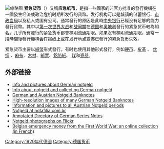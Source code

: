 {{Expand language|1=en|time=2020-07-05T06:17:01+00:00}}
[[File:German_banknotes_in_1917-1919,_the_town_money.JPG|缩略图]] 
'''紧急货币'''（{{lang-de|Notgeld}}）又稱'''应急纸币'''，是指一些國家的非官方批准的發行機構在一國發生经济或政治危机时期所发行的貨幣。发行机构可以是城镇的储蓄银行、[[基层政权|市政当局]]以及私人或国有公司。通常發行的原因是此時[[中央银行|中央银行]]已經没有足够的能力發行貨幣。其中以[[第一次世界大战|第一次世界大战]]和[[战间期|战间期]]在[[德意志帝國|德国]]和[[奥匈帝国|奥地利]]發行的紧急货币較為知名。几乎所有發行的紧急货币都會標明流通期限。如果沒有標明流通期限，通常一段時間後發行機構会在报纸上或在发行地点宣佈已發行的紧急货币失效。

紧急货币主要以[[紙幣|紙幣]]形式發行。有时也使用其他形式發行，例如[[硬幣|硬币]]、[[皮革|皮革]] 、 [[丝绸|丝绸]] 、[[麻布|麻布]]、[[木材|木材]]、[[邮票|邮票]]、[[鋁箔紙|鋁箔紙]]、 [[煤|煤]]和[[瓷器|瓷器]]。

== 外部链接 ==
{{commonscatinline}}      
{{Portal|錢幣學}}
* [http://germannotgeld.com Info and pictures about German notgeld]
* [https://web.archive.org/web/20161010231515/http://www.notgeld.com/ Info about notgeld and collecting German notgeld]
* [http://banknoteindex.com/browse.mhtml?browseBy=Type&browse=Notgeld German and Austrian Notgeld Banknotes] {{Wayback|url=http://banknoteindex.com/browse.mhtml?browseBy=Type&browse=Notgeld |date=20160307125924 }}
* [http://notgeld.meulie.net/ High-resolution images of many German Notgeld Banknotes] {{Wayback|url=http://notgeld.meulie.net/ |date=20200705061256 }}
* [http://www.geldschein.at/notgeld.html Information and pictures to all Austrian Notgeld periods] {{Wayback|url=http://www.geldschein.at/notgeld.html |date=20200201021111 }}
* [http://www.notafilia.com.br/engnotgeld.html Notgeld at notafilia.com.br] {{Wayback|url=http://www.notafilia.com.br/engnotgeld.html |date=20200705193517 }}
* [https://web.archive.org/web/20080515112334/http://webgerman.com/Notgeld/ Annotated Directory of German Series Notes]
* [https://www.flickr.com/photos/migueloks/sets/72157612715226525/ Notgeld photographs on Flickr] {{Wayback|url=https://www.flickr.com/photos/migueloks/sets/72157612715226525/ |date=20200303134958 }}
* [http://www.nbbmuseum.be/fr/catalogue/necessity-money Belgian emergency money from the First World War: an online collection (in French)] {{Wayback|url=http://www.nbbmuseum.be/fr/catalogue/necessity-money |date=20200329102042 }}

[[Category:1920年代德國|Category:1920年代德國]]
[[Category:德国货币|Category:德国货币]]